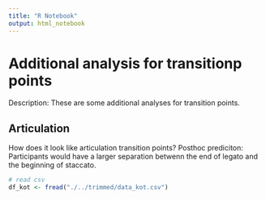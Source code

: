 ```yaml
---
title: "R Notebook"
output: html_notebook
---
```


# Additional analysis for transitionp points
Description: These are some additional analyses for transition points.

## Articulation
How does it look like articulation transition points?
Posthoc prediciton: Participants would have a larger separation betwenn the end of legato and the beginning of staccato.

```r
# read csv
df_kot <- fread("./../trimmed/data_kot.csv")
```

